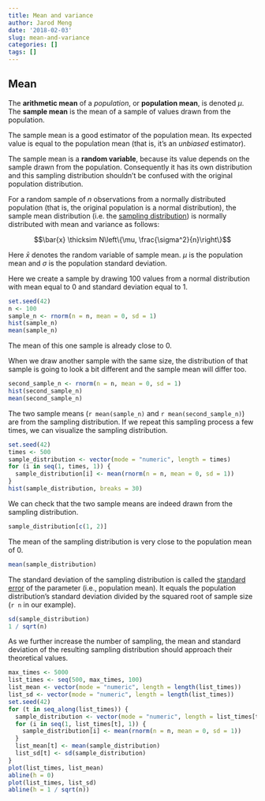 ```yaml
---
title: Mean and variance
author: Jarod Meng
date: '2018-02-03'
slug: mean-and-variance
categories: []
tags: []
---
```


## Mean

The **arithmetic mean** of a _population_, or **population mean**, is denoted $\mu$.
The **sample mean** is the mean of a sample of values drawn from the population.

The sample mean is a good estimator of the population mean. Its expected value
is equal to the population mean (that is, it's an _unbiased_ estimator).

The sample mean is a **random variable**, because its value depends on the
sample drawn from the population. Consequently it has its own distribution and
this sampling distribution shouldn't be confused with the original population
distribution.

For a random sample of $n$ observations from a normally distributed population
(that is, the original population is a normal distribution), the sample mean
distribution (i.e. the [sampling distribution][1]) is normally distributed with
mean and variance as follows:

$$\bar{x} \thicksim N\left\{\mu, \frac{\sigma^2}{n}\right\}$$

Here $\bar{x}$ denotes the random variable of sample mean. $\mu$ is the
population mean and $\sigma$ is the population standard deviation.

Here we create a sample by drawing 100 values from a normal distribution with
mean equal to 0 and standard deviation equal to 1.

```r
set.seed(42)
n <- 100
sample_n <- rnorm(n = n, mean = 0, sd = 1)
hist(sample_n)
mean(sample_n)
```

The mean of this one sample is already close to 0.

When we draw another sample with the same size, the distribution of that sample
is going to look a bit different and the sample mean will differ too.

```r
second_sample_n <- rnorm(n = n, mean = 0, sd = 1)
hist(second_sample_n)
mean(second_sample_n)
```

The two sample means (`r mean(sample_n)` and `r mean(second_sample_n)`) are from
the sampling distribution. If we repeat this sampling process a few times, we
can visualize the sampling distribution.

```r
set.seed(42)
times <- 500
sample_distribution <- vector(mode = "numeric", length = times)
for (i in seq(1, times, 1)) {
  sample_distribution[i] <- mean(rnorm(n = n, mean = 0, sd = 1))
}
hist(sample_distribution, breaks = 30)
```

We can check that the two sample means are indeed drawn from the sampling
distribution.

```r
sample_distribution[c(1, 2)]
```

The mean of the sampling distribution is very close to the population mean of 0.

```r
mean(sample_distribution)
```

The standard deviation of the sampling distribution is called the [standard
error][2] of the parameter (i.e., population mean). It equals the population
distribution's standard deviation divided by the squared root of sample size (`r
n` in our example).

```r
sd(sample_distribution)
1 / sqrt(n)
```

As we further increase the number of sampling, the mean and standard deviation
of the resulting sampling distribution should approach their theoretical values.

```r
max_times <- 5000
list_times <- seq(500, max_times, 100)
list_mean <- vector(mode = "numeric", length = length(list_times))
list_sd <- vector(mode = "numeric", length = length(list_times))
set.seed(42)
for (t in seq_along(list_times)) {
  sample_distribution <- vector(mode = "numeric", length = list_times[t])
  for (i in seq(1, list_times[t], 1)) {
    sample_distribution[i] <- mean(rnorm(n = n, mean = 0, sd = 1))
  }
  list_mean[t] <- mean(sample_distribution)
  list_sd[t] <- sd(sample_distribution)
}
plot(list_times, list_mean)
abline(h = 0)
plot(list_times, list_sd)
abline(h = 1 / sqrt(n))
```

[1]: https://en.wikipedia.org/wiki/Sampling_distribution
[2]: https://en.wikipedia.org/wiki/Standard_error
